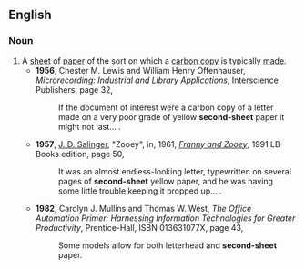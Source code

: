 ==English==
===Noun===
{{en-noun|s}}
#A [[sheet]] of [[paper]] of the sort on which a [[carbon copy]] is typically [[make|made]].
#*'''1956''', Chester M. Lewis and William Henry Offenhauser, ''Microrecording: Industrial and Library Applications'', Interscience Publishers, page 32,
#*:If the document of interest were a carbon copy of a letter made on a very poor grade of yellow '''second-sheet''' paper it might not last...&nbsp;.
#*'''1957''', [[w:J. D. Salinger|J. D. Salinger]], "Zooey", in, 1961, ''[[w:Franny and Zooey|Franny and Zooey]]'', 1991 LB Books edition, page 50,
#*:It was an almost endless-looking letter, typewritten on several pages of '''second-sheet''' yellow paper, and he was having some little trouble keeping it propped up...&nbsp;.
#*'''1982''', Carolyn J. Mullins and Thomas W. West, ''The Office Automation Primer: Harnessing Information Technologies for Greater Productivity'', Prentice-Hall, ISBN 013631077X, page 43,
#*:Some models allow for both letterhead and '''second-sheet''' paper.